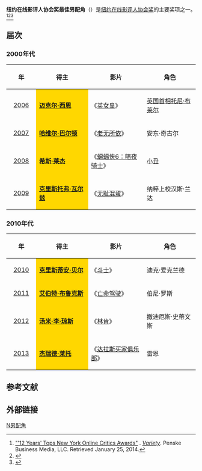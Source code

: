 {{Update|time=2021-12-31T18:21:45+00:00}}
'''纽约在线影评人协会奖最佳男配角'''（{{lang-en|'''New York Film Critics Online Award for Best Supporting Actor'''}}）是[[纽约在线影评人协会|纽约在线影评人协会奖]]的主要奖项之一。<ref>[http://variety.com/2013/film/news/12-years-tops-new-york-online-critics-awards-1200934227 "'12 Years' Tops New York Online Critics Awards"] {{Wayback|url=http://variety.com/2013/film/news/12-years-tops-new-york-online-critics-awards-1200934227 |date=20210402081204 }}. ''[[Variety_(magazine)|Variety]]''. Penske Business Media, LLC. Retrieved January 25, 2014.</ref><ref>{{cite web |url=http://ent.sina.com.cn/m/f/2011-12-12/11233505205.shtml |title=纽约在线影评人协会奖：《艺术家》连胜 |accessdate=2011 |publisher=新浪网 |work= |language=zh-hans |archive-date=2021-04-02 |archive-url=https://web.archive.org/web/20210402081147/http://ent.sina.com.cn/m/f/2011-12-12/11233505205.shtml |dead-url=no }}</ref><ref>{{cite web |url=http://news.cntv.cn/20101213/108923.shtml |title=纽约在线影评人协会奖 《社交网络》获三最佳成赢家 |accessdate=2010 |publisher=央视网 |work= |language=zh-hans |archive-date=2021-04-02 |archive-url=https://web.archive.org/web/20210402081157/http://news.cntv.cn/20101213/108923.shtml |dead-url=no }}</ref>

== 届次 ==
=== 2000年代 ===
{| class="wikitable" width="95%" cellpadding="5"
|-
!width="100"|年
!width="300"|得主
!width="300"|影片
!width="300"|角色
|-
|style="text-align:center;"| [[第6届纽约在线影评人协会奖|2006]] || style="background:#FFD700;" | '''[[米高·辛|迈克尔·西恩]]''' || 《[[英女皇_(电影)|英女皇]]》 ||  [[英国首相|英国首相]][[托尼·布莱尔|托尼·布莱尔]]
|-
|style="text-align:center;"| [[第7届纽约在线影评人协会奖|2007]] || style="background:#FFD700;" | '''[[哈維爾·巴登|哈维尔·巴尔顿]]''' ||《[[老无所依|老无所依]]》 ||  安东·奇古尔
|-
|style="text-align:center;"| [[第8届纽约在线影评人协会奖|2008]] ||  style="background:#FFD700;" | '''[[希斯·莱杰|希斯·莱杰]]''' || 《[[黑暗骑士|蝙蝠侠6：暗夜骑士]]》 ||[[小丑_(漫畫)|小丑]] 
|-
|style="text-align:center;"| [[第9届纽约在线影评人协会奖|2009]] ||  style="background:#FFD700;" |'''[[克里斯托弗·瓦尔兹|克里斯托弗·瓦尔兹]]''' || 《[[无耻混蛋|无耻混蛋]]》 || 纳粹上校汉斯·兰达 
|}

=== 2010年代 ===
{| class="wikitable" width="95%" cellpadding="5"
|-
!width="100"|年
!width="300"|得主
!width="300"|影片
!width="300"|角色
|-
|style="text-align:center;"| [[第10届纽约在线影评人协会奖|2010]] ||  style="background:#FFD700;" | '''[[克里斯蒂安·贝尔|克里斯蒂安·贝尔]]''' ||  《[[燃燒鬥魂|斗士]]》||  迪克·爱克兰德
|-
|style="text-align:center;"| [[第11届纽约在线影评人协会奖|2011]] ||  style="background:#FFD700;" | '''[[艾伯特·布鲁克斯|艾伯特·布鲁克斯]]''' || 《[[亡命驾驶|亡命驾驶]]》||  伯尼·罗斯
|-
|style="text-align:center;"| [[第12届纽约在线影评人协会奖|2012]] ||  style="background:#FFD700;" | '''[[汤米·李·琼斯|汤米·李·琼斯]]'''|| 《[[林肯_(2012年电影)|林肯]]》 || 撒迪厄斯·史蒂文斯
|-
|style="text-align:center;"| [[第13届纽约在线影评人协会奖|2013]] || style="background:#FFD700;" | '''[[杰瑞德·莱托|杰瑞德·莱托]]'''||  《[[达拉斯买家俱乐部|达拉斯买家俱乐部]]》 ||  雷恩
|}

==参考文献==
{{reflist}}

== 外部链接 ==
{{纽约在线影评人协会奖}}

[[Category:纽约在线影评人协会奖|N男配角]]